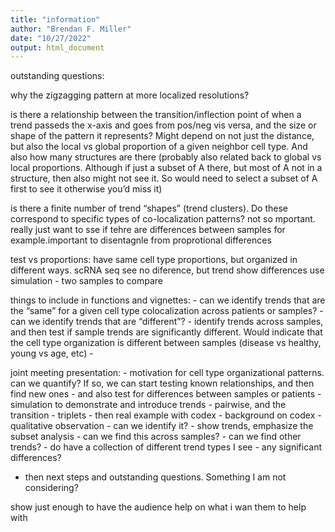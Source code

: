 ```yaml
---
title: "information"
author: "Brendan F. Miller"
date: "10/27/2022"
output: html_document
---
```


outstanding questions:

why the zigzagging pattern at more localized resolutions?

is there a relationship between the transition/inflection point of when a trend passeds the x-axis and goes from pos/neg vis versa, and the size or shape of the pattern it represents? Might depend on not just the distance, but also the local vs global proportion of a given neighbor cell type. And also how many structures are there (probably also related back to global vs local proportions. Although if just a subset of A there, but most of A not in a structure, then also might not see it. So would need to select a subset of A first to see it otherwise you'd miss it)

is there a finite number of trend "shapes" (trend clusters). Do these correspond to specific types of co-localization patterns? not so mportant. really just want to sse if tehre are differences between samples for example.important to disentagnle from proprotional differences

test vs proportions: have same cell type proportions, but organized in different ways. scRNA seq see no diference, but trend show differences
use simulation - two samples to compare



things to include in functions and vignettes:
- can we identify trends that are the "same" for a given cell type colocalization across patients or samples?
- can we identify trends that are "different"?
- identify trends across samples, and then test if sample trends are significantly different. Would indicate that the cell type organization is different between samples (disease vs healthy, young vs age, etc)
- 


joint meeting presentation:
- motivation for cell type organizational patterns. can we quantify? If so, we can start testing known relationships, and then find new ones
- and also test for differences between samples or patients
- simulation to demonstrate and introduce trends
- pairwise, and the transition
- triplets
- then real example with codex
- background on codex
- qualitative observation
- can we identify it?
- show trends, emphasize the subset analysis
- can we find this across samples?
- can we find other trends?
- do have a collection of different trend types I see
- any significant differences?

- then next steps and outstanding questions. Something I am not considering?


show just enough to have the audience help on what i wan them to help with
